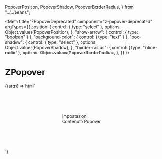   PopoverPosition,
  PopoverShadow,
  PopoverBorderRadius,
} from "../../beans";


<Meta
  title="ZPopoverDeprecated"
  component="z-popover-deprecated"
  argTypes={{
    position: {
      control: { type: "select" },
      options: Object.values(PopoverPosition),
    },
    "show-arrow": { control: { type: "boolean" } },
    "background-color": { control: { type: "text" } },
    "box-shadow": {
      control: { type: "select" },
      options: Object.values(PopoverShadow),
    },
    "border-radius": {
      control: { type: "inline-radio" },
      options: Object.values(PopoverBorderRadius),
    },
  }}
/>

# ZPopover

<Canvas>
  <Story
    name="ZPopoverDeprecated-sample"
    args={{
      position: "after-down",
      "show-arrow": false,
      "background-color": "color-white",
      "box-shadow": "shadow-1",
      "border-radius": "small",
    }}
  >
    {(args) => html`<div
      style="height: 200px; display: flex; align-items: center; justify-content: center"
    >
      <z-popover-deprecated
        position=${args.position}
        show-arrow=${args["show-arrow"]}
        background-color=${args["background-color"]}
        box-shadow=${args["box-shadow"]}
        border-radius=${args["border-radius"]}
      >
        <z-button slot="trigger" icon="gear">Impostazioni</z-button>
        <div slot="popover">Contenuto Popover</div>
      </z-popover-deprecated>
    </div>`}
  </Story>
</Canvas>

<ArgsTable of="z-popover-deprecated" />
